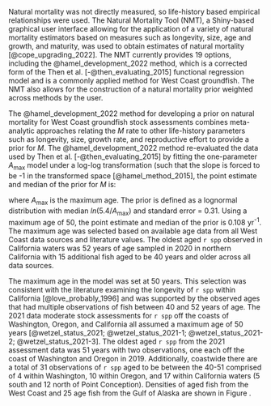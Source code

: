 
Natural mortality was not directly measured, so life-history based empirical relationships were used. The Natural Mortality Tool (NMT), a Shiny-based graphical user interface allowing for the application of a variety of natural mortality estimators based on measures such as longevity, size, age and growth, and maturity, was used to obtain estimates of natural mortality [@cope_upgrading_2022]. The NMT currently provides 19 options, including the @hamel_development_2022 method, which is a corrected form of the Then et al. [-@then_evaluating_2015] functional regression model and is a commonly applied method for West Coast groundfish. The NMT also allows for the construction of a natural mortality prior weighted across methods by the user.

The @hamel_development_2022 method for developing a prior on natural mortality for West Coast groundfish stock assessments combines meta-analytic approaches relating the $M$ rate to other life-history parameters such as longevity, size, growth rate, and reproductive effort to provide a prior for $M$. The @hamel_development_2022 method re-evaluated the data used by Then et al. [-@then_evaluating_2015] by fitting the one-parameter $A_{\text{max}}$ model under a log-log transformation (such that the slope is forced to be -1 in the transformed space [@hamel_method_2015], the point estimate and median of the prior for $M$ is:

\begin{centering}

$M=\frac{5.4}{A_{\text{max}}}$

\end{centering}

\vspace{0.5cm}

where $A_{\text{max}}$ is the maximum age. The prior is defined as a lognormal distribution with median $ln(5.4/A_{\text{max}})$ and standard error = 0.31. Using a maximum age of 50, the point estimate and median of the prior is 0.108 yr^-1^. The maximum age was selected based on available age data from all West Coast data sources and literature values. The oldest aged `r spp` observed in California waters was 52 years of age sampled in 2020 in northern California with 15 additional fish aged to be 40 years and older across all data sources.

The maximum age in the model was set at 50 years. This selection was consistent with the literature examining the longevity of `r spp` within California [@love_probably_1996] and was supported by the observed ages that had multiple observations of fish between 40 and 52 years of age.  The 2021 data moderate stock assessments for `r spp` off the coasts of Washington, Oregon, and California all assumed a maximum age of 50 years [@wetzel_status_2021; @wetzel_status_2021-1; @wetzel_status_2021-2; @wetzel_status_2021-3]. The oldest aged `r spp` from the 2021 assessment data was 51 years with two observations, one each off the coast of Washington and Oregon in 2019. Additionally, coastwide there are a total of 31 observations of `r spp` aged to be between the 40-51 comprised of 4 within Washington, 10 within Oregon, and 17 within California waters (5 south and 12 north of Point Conception). Densities of aged fish from the West Coast and 25 age fish from the Gulf of Alaska are shown in Figure \ref{fig:west-coast-age-density}.